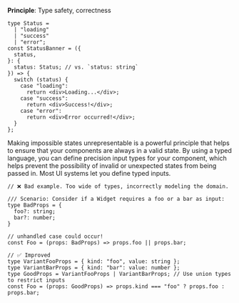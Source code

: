 **Principle**: Type safety, correctness

```tsx
type Status =
  | "loading"
  | "success"
  | "error";
const StatusBanner = ({
  status,
}: {
  status: Status; // vs. `status: string`
}) => {
  switch (status) {
    case "loading":
      return <div>Loading...</div>;
    case "success":
      return <div>Success!</div>;
    case "error":
      return <div>Error occurred!</div>;
  }
};
```

<Wisdom>
Making impossible states unrepresentable is a powerful principle that
helps to ensure that your components are always in a valid state. By using
a typed language, you can define precision input types for your
component, which helps prevent the possibility of invalid or unexpected states from being passed in.
Most UI systems let you define typed inputs.

```tsx
// ❌ Bad example. Too wide of types, incorrectly modeling the domain.

/// Scenario: Consider if a Widget requires a foo or a bar as input:
type BadProps = {
  foo?: string;
  bar?: number;
}

// unhandled case could occur!
const Foo = (props: BadProps) => props.foo || props.bar;

// ✅ Improved
type VariantFooProps = { kind: "foo", value: string };
type VariantBarProps = { kind: "bar": value: number };
type GoodProps = VariantFooProps | VariantBarProps; // Use union types to restrict inputs
const Foo = (props: GoodProps) => props.kind === "foo" ? props.foo : props.bar;
```

</Wisdom>
